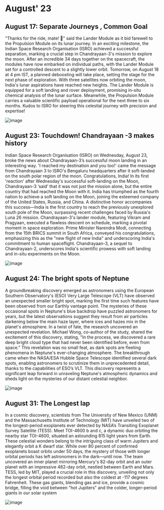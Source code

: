 # August' 23

## August 17: Separate Journeys , Common Goal

"Thanks for the ride, mate! 👋" said the Lander Module as it bid farewell to the Propulsion Module on its lunar journey. In an exciting milestone, the Indian Space Research Organisation (ISRO) achieved a successful separation, marking a crucial step in Chandrayaan-3's mission to explore the moon. After an incredible 34 days together on the spacecraft, the modules have now embarked on individual paths, with the Lander Module set for a controlled descent to a slightly lower orbit. Tomorrow, on August 18 at 4 pm IST, a planned deboosting will take place, setting the stage for the next phase of exploration. With three satellites now orbiting the moon, India's lunar aspirations have reached new heights. The Lander Module is equipped for a soft landing and rover deployment, promising in-situ chemical analysis of the lunar surface. Meanwhile, the Propulsion Module carries a valuable scientific payload operational for the next three to six months. Kudos to ISRO for steering this celestial journey with precision and expertise!

![image](https://twitter.com/isro/status/1692083786895474724/photo/1)

## August 23: Touchdown! Chandrayaan -3 makes history

 Indian Space Research Organisation (ISRO) on Wednesday, August 23, broke the news about Chandrayaan-3’s successful moon landing in an interesting way. 'I reached my destination and you too!' came the message from Chandrayaan 3 to ISRO's Bengaluru headquarters after it soft-landed on the south polar region of the moon. Congratulations, India! In its first 'reaction' after Wednesday's successful soft-landing on the Moon, Chandrayaan-3 ‘said’ that it was not just the mission alone, but the entire country that had reached the Moon with it. India has triumphed as the fourth nation to achieve a soft landing on the Moon, joining the esteemed company of the United States, Russia, and China. A distinctive honor accompanies this success—India is the first country to reach the previously unexplored south pole of the Moon, surpassing recent challenges faced by Russia's Luna 26 mission. Chandrayaan-3's lander module, featuring Vikram and Pragyaan, executed a flawless descent on schedule, marking a pivotal moment in space exploration. Prime Minister Narendra Modi, connecting from the 15th BRICS summit in South Africa, conveyed his congratulations, emphasizing this as the "new flight of new India" and underscoring India's commitment to human spaceflight. Chandrayaan-3, a sequel to Chandrayaan-2, underscores India's scientific prowess with soft landing and in-situ experiments on the Moon. 

![image](https://images.cnbctv18.com/wp-content/uploads/2023/08/IMG_20230823_175704-1019x573.jpg?impolicy=website&width=590&height=264)

## August 24: The bright spots of Neptune  

A groundbreaking discovery emerged as astronomers using the European Southern Observatory's (ESO) Very Large Telescope (VLT) have observed an unexpected smaller bright spot, marking the first time such features have been observed from our Earthly vantage point. The mysteries of these occasional spots in Neptune's blue backdrop have puzzled astronomers for years, but the latest observations suggest they result from air particles darkening below the main haze layer, where ices and hazes mix in the planet's atmosphere. In a twist of fate, the research uncovered an unexpected revelation. Michael Wong, co-author of the study, shared the excitement of this discovery, stating, "In the process, we discovered a rare deep bright cloud type that had never been identified before, even from space." This revelation was no small feat, as dark spots are fleeting phenomena in Neptune's ever-changing atmosphere. The breakthrough came when the NASA/ESA Hubble Space Telescope identified several dark spots, enabling astronomers to scrutinize them in unprecedented detail, thanks to the capabilities of ESO’s VLT. This discovery represents a significant leap forward in unraveling Neptune's atmospheric dynamics and sheds light on the mysteries of our distant celestial neighbor. 

![image](https://www.google.com/imgres?imgurl=https%3A%2F%2Fcdn.eso.org%2Fimages%2Fscreen%2Feso2314b.jpg&tbnid=6v_e_S9-UgxIcM&vet=12ahUKEwi9yZKm17KDAxVnamwGHajpCaQQMygAegQIARAy..i&imgrefurl=https%3A%2F%2Fwww.eso.org%2Fpublic%2Fnews%2Feso2314%2F&docid=1ywPOa4_oeTWzM&w=1280&h=1280&q=mysterious%20neptune%20dark%20spot%20detected%20from%20earth%20for%20the%20first%20time&ved=2ahUKEwi9yZKm17KDAxVnamwGHajpCaQQMygAegQIARAy)

## August 31: The Longest lap

 In a cosmic discovery, scientists from The University of New Mexico (UNM) and the Massachusetts Institute of Technology (MIT) have unveiled two of the longest-period exoplanets ever detected by NASA’s Transiting Exoplanet Survey Satellite (TESS). Meet TOI-4600 b and c, a dynamic duo orbiting the nearby star TOI-4600, situated an astounding 815 light years from Earth. These celestial wonders belong to the intriguing class of warm Jupiters and elegantly orbit a K dwarf star. While over 80 percent of confirmed exoplanets boast orbits under 50 days, the mystery of those with longer orbital periods has left astronomers in the dark—until now. The team uncovered an inner planet mirroring Mercury's 82-day orbit and an outer planet with an impressive 482-day orbit, nestled between Earth and Mars. TESS, led by MIT, played a crucial role in this discovery, unveiling not only the longest orbital period recorded but also the coldest at -117 degrees Fahrenheit. These gas giants, blending gas and ice, provide a cosmic bridge, filling the void between "hot Jupiters" and the colder, longer-period giants in our solar system

![image](https://news.mit.edu/sites/default/files/styles/news_article__image_gallery/public/images/202308/MIT_Farthest-Planet-01-press_0.jpg?itok=MHtElSXn)